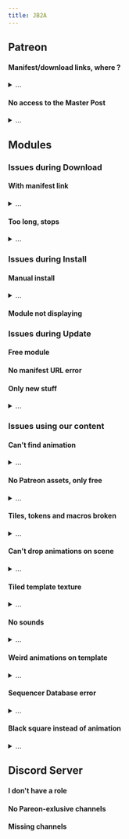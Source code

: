 ```yaml
---
title: JB2A
---
```



## Patreon


#### Manifest/download links, where ?

<details>

  <summary>...</summary>

    All the download links for our content are on the **Master Post** of our **Patreon page**.

    <Aside type="caution">
      You must have subscribed to one of our tiers to have access to the Master Post. A custom pledge does not give you access to our Patreon content. We recommend that you do not use a custom pledge.
    </Aside>    
    
    Alternatively, you can find the link to access it on this Wiki, on each of our public posts about our releases on Patreon, and on each of our release announcements on our Discord server.

    <LinkButton href="https://discord.gg/gmd8MAPX4m" icon="patreon" variant="secondary">Master Post on Patreon</LinkButton>
    <LinkButton href="https://discord.gg/gmd8MAPX4m" icon="discord" variant="secondary">Join our Discord Server</LinkButton>

    <LinkCard title="About our Patreon" href="/jb2a-wiki/getting-started/our-patreon" />

</details>

#### No access to the Master Post

<details>

  <summary>...</summary>

    This usually means one of your payments has been declined, in which case, the best course of action is to wait for a few days, until Patreon tries to re-process the payment and your status can be cleared.

    <Aside type="caution">  
      Make sure you haven't signed for a custom pledge. A custom pledge does not give you access to our Patreon content. We recommend that you do not use this method.   
    </Aside>

    <LinkButton href="https://www.patreon.com/JB2A" icon="patreon" variant="secondary">JB2A Patreon Page</LinkButton>

</details>

## Modules


### Issues during Download
#### With manifest link

<details>

  <summary>...</summary>

    It’s possible we made a mistake but make sure you follow the steps in our installation guide first to make sure you’ve done it correctly.

    If your problem persists even after following all the steps in our installation guide, please contact us on our [Discord server](https://discord.gg/gmd8MAPX4m) on the `jb2a-troubleshooting` channel.

  <CardGrid>

    <LinkCard title="Install with manifest link" href="/jb2a-wiki/getting-started/guides#patreon-module" />
    <LinkCard title="Report your issue" href="/jb2a-wiki/troubleshooting/mci" />
    
  </CardGrid>

</details>  

#### Too long, stops

<details>

  <summary>...</summary>

  It’s possible your internet connection is either too slow, your router gets micro-disconnections or the server we use to share the files is far away from where you live. Whatever the case, the manifest link might not be the ideal solution for you.
  
  Try the alternative download link to install it manually on our [Master Post](https://www.patreon.com/posts/jb2a-master-post-56246490). If it still takes too long, you might want to try a download manager like [Persepolis](https://persepolisdm.github.io/).
  
  <CardGrid>

    <LinkCard title="Manual Install Instruction" href="/jb2a-wiki/getting-started/guides#manual-install" />
    <LinkCard title="Report your issue" href="/jb2a-wiki/troubleshooting/mci" />

  </CardGrid>

</details> 

### Issues during Install
#### Manual install

<details>

  <summary>...</summary>

  Make sure you follow the steps in our installation guide first to make sure you’ve done it correctly.

  If your problem persists even after following all the steps in our installation guide, please contact us on our [Discord server](https://discord.gg/gmd8MAPX4m) on the `jb2a-troubleshooting` channel.

  <CardGrid>

    <LinkCard title="Manual Install Instruction" href="/jb2a-wiki/getting-started/guides#manual-install" />
    <LinkCard title="Report your issue" href="/jb2a-wiki/troubleshooting/mci" />
    
  </CardGrid>

</details>

#### Module not displaying

### Issues during Update
#### Free module
#### No manifest URL error
#### Only new stuff

<details>

  <summary>...</summary>

  Make sure you follow the steps in our installation guide first to make sure you’ve done it correctly.

  If your problem persists even after following all the steps in our installation guide, please contact us on our [Discord server](https://discord.gg/gmd8MAPX4m) on the `jb2a-troubleshooting` channel.

  <CardGrid>

    <LinkCard title="Only new stuff update" href="/jb2a-wiki/getting-started/guides#patreon-module-1" />
    <LinkCard title="Report your issue" href="/jb2a-wiki/troubleshooting/mci" />
    
  </CardGrid>

</details>

### Issues using our content
#### Can't find animation

<details>

  <summary>...</summary>

  If your problem persists even after following all the steps in our installation guide, please contact us on our [Discord server](https://discord.gg/gmd8MAPX4m) on the `jb2a-troubleshooting` channel.

  <CardGrid>

    <LinkCard title="Assets Location" href="/jb2a-wiki/getting-started/guides#assets-location" />
    <LinkCard title="Report your issue" href="/jb2a-wiki/troubleshooting/mci" />
    
  </CardGrid>

</details>

#### No Patreon assets, only free

<details>

  <summary>...</summary>

  Uninstall the free module, you don’t need it anymore. Once you have the Patreon module **installed** and **activated** in your world, all your setup using the database paths will be flawlessly transferred over. 
  
  Any tile or token you have setup using file paths may break though. If you don’t have many, you can fix them yourself manually or we can provide a macro in our [Discord server](https://discord.gg/gmd8MAPX4m) to fix all of them with a batch macro.

  ```txt title="File path example" "JB2A_DnD5e" "jb2a_patreon"
  ### Free module
  modules/JB2A_DnD5e/Library/Generic/Creature/Bite_01_Regular_Red_400x400.webm
  ### Patreon module
  modules/jb2a_patreon/Library/Generic/Creature/Bite_01_Regular_Red_400x400.webm
  ```

  ```txt title="Data path example"
  ### For both modules
  jb2a.bite.400px.red
  ```

  <CardGrid>

    <LinkCard title="Install Instruction" href="/jb2a-wiki/getting-started/guides#patreon-module" />
    <LinkCard title="Report your issue" href="/jb2a-wiki/troubleshooting/mci" />
    
  </CardGrid>

</details>

#### Tiles, tokens and macros broken

<details>

  <summary>...</summary>

  You should use Sequencer database paths for macros whenever possible, as it would work for both the free and the patreon module. 
  
  We can provide a batch macro in our [Discord server](https://discord.gg/gmd8MAPX4m) to fix tokens, tiles and macros if you need however.

  ```txt title="File path example" "JB2A_DnD5e" "jb2a_patreon"
  ### Free module
  modules/JB2A_DnD5e/Library/Generic/Creature/Bite_01_Regular_Red_400x400.webm
  ### Patreon module
  modules/jb2a_patreon/Library/Generic/Creature/Bite_01_Regular_Red_400x400.webm
  ```

  ```txt title="Data path example"
  ### For both modules
  jb2a.bite.400px.red
  ```

  <CardGrid>

    <LinkCard title="Install Instruction" href="/jb2a-wiki/getting-started/guides#patreon-module" />
    <LinkCard title="Report your issue" href="/jb2a-wiki/troubleshooting/mci" />
    
  </CardGrid>

</details>

#### Can't drop animations on scene

<details>

  <summary>...</summary>

There’s a known issue with the [Drag Upload](https://github.com/amir-arad/FoundryVTT-Drag-Upload) module where it breaks the webm animations being dragged on the canvas to create a tile.

Deactivating this module will solve the problem.

</details>

#### Tiled template texture

<details>

  <summary>...</summary>

  By default, placing an image or an animation directly as a template texture looks “tiled”. The [Token Magic FX (TMFX)](https://foundryvtt.com/packages/tokenmagic/) module does fix this behaviour. 
  
  There are alternatives using the Sequencer module, for example, to place the animation on top of the template, or even attach the animation to it, using a macro or another module like Automated-Animations.

</details>

#### No sounds

<details>

  <summary>...</summary>

  We only provide visuals, no sounds.

  If you have asked yourself this question, we strongly recommend that you read the following two sections to gain a better understanding of what you can expect from the content of JB2A.

  <CardGrid>

    <LinkCard title="Prerequisites" href="/jb2a-wiki/getting-started/prerequisites" />
    <LinkCard title="Understanding Automation" href="/jb2a-wiki/getting-started/understanding-automation" />
    
  </CardGrid>


</details>

#### Weird animations on template

<details>

  <summary>...</summary>

  The [Token Magic FX](https://foundryvtt.com/packages/tokenmagic/) module, or TMFX, provides some PIXI filter overlay on templates, linked to damage types. 
  
  You can remove this feature by either disabling the module or opting out of this feature in the module’s settings

</details>

#### Sequencer Database error

<details>

  <summary>...</summary>

  If we made a mistake in our Sequencer database, please report it to us in our [Discord server](https://discord.gg/gmd8MAPX4m) so we can fix it for the next release. Thank you!

  <LinkCard title="Report your issue" href="/jb2a-wiki/troubleshooting/mci" />

</details>  

#### Black square instead of animation

<details>

  <summary>...</summary>

  It could be the browser you use, we’ve had reports of Firefox having this issue with some webms. 
  
  The VP9 codec for Webm files is usually more efficient but we’ve had some unpredictable behaviour using it and other programs using Unity don’t support them, so we tend to steer away from it and we aim to convert our remaining VP9 animations to VP8.

</details>

## Discord Server


#### I don't have a role
#### No Pareon-exlusive channels
#### Missing channels





















